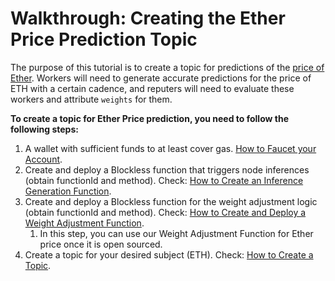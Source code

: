 # Walkthrough: Creating the Ether Price Prediction Topic

The purpose of this tutorial is to create a topic for predictions of the [price of Ether](https://www.coingecko.com/en/coins/ethereum). Workers will need to generate accurate predictions for the price of ETH with a certain cadence, and reputers will need to evaluate these workers and attribute `weights` for them.

**To create a topic for Ether Price prediction, you need to follow the following steps:**

1. A wallet with sufficient funds to at least cover gas. [How to Faucet your Account](./how-to-use-faucet).
2. Create and deploy a Blockless function that triggers node inferences (obtain functionId and method). Check: [How to Create an Inference Generation Function](./create-deploy-inference-generation-function).
3. Create and deploy a Blockless function for the weight adjustment logic (obtain functionId and method). Check: [How to Create and Deploy a Weight Adjustment Function](./create-deploy-weight-adjustment-function).
   1. In this step, you can use our Weight Adjustment Function for Ether price once it is open sourced.
4. Create a topic for your desired subject (ETH). Check: [How to Create a Topic](./how-to-create-topic).
